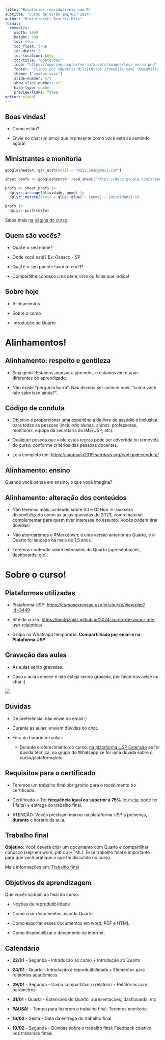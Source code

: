 ```yaml
---
title: "Relatórios reprodutíveis com R"
subtitle: 'Curso de Verão IME-USP 2024' 
author: "Ministrante: Beatriz Milz"
format: 
  revealjs:
    width: 1600
    height: 900  
    toc: true
    toc_float: true
    toc-depth: 2
    toc-location: body
    toc-title: "Conteúdos"
    logo: "https://www.ime.usp.br/verao/assets/images/logo_verao.png" 
    footer: "Slides por [Beatriz Milz](https://beamilz.com) (@BeaMilz), feito com  [Quarto](https://quarto.org/docs/presentations/revealjs/index.html). Código disponível no [GitHub](https://beatrizmilz.github.io/2024-curso-de-verao-ime-usp-relatorios/)."
    theme: ["custom.scss"]
    slide-number: c/t
    show-slide-number: all
    hash-type: number
    preview-links: false    
editor: visual
---
```


## Boas vindas!

- Como estão?

- Envie no chat um emoji que represente como você está se sentindo agora!

## Ministrantes e monitoria

```r
googlesheets4::gs4_auth(email = "milz.bea@gmail.com")

sheet_profs <- googlesheets4::read_sheet("https://docs.google.com/spreadsheets/d/127pSSmT7o6zTjg9wslajkklXiXgb2lXAWwHcatZEYbU/", sheet = "info-profs")

profs <- sheet_profs |> 
  dplyr::arrange(atividade, nome) |> 
  dplyr::mutate(texto = glue::glue("- {nome} - {atividade}"))

profs |>
  dplyr::pull(texto)

```

Saiba mais [na página do curso](https://beatrizmilz.github.io/2024-curso-de-verao-ime-usp-relatorios/profs.html).

## Quem são vocês?

- Qual é o seu nome?

- Onde você está? Ex: Osasco - SP

- Qual é o seu pacote favorito em R?

- Compartilhe conosco uma série, livro ou filme que indica!

## Sobre hoje

- Alinhamentos

- Sobre o curso

- Introdução ao Quarto

# Alinhamentos!

## Alinhamento: respeito e gentileza

-   Seja gentil! Estamos aqui para aprender, e estamos em etapas diferentes do aprendizado.

-   Não existe "pergunta burra". Não deveria ser comum ouvir "como você não sabe isso ainda?".

## Código de conduta

-   Objetivo é proporcionar uma experiência de livre de assédio e inclusiva para todas as pessoas (incluindo alunas, alunos, professores, monitores, equipe da secretaria do IME/USP, etc).

-   Qualquer pessoa que viole estas regras pode ser advertida ou removida do curso, conforme critérios das pessoas docentes.

-   Leia completo em: <https://saopaulo2019.satrdays.org/codigodeconduta/>

## Alinhamento: ensino


Quando você pensa em ensino, o que você imagina?

## Alinhamento: alteração dos conteúdos

- Não teremos mais conteúdo sobre Git e GitHub -> isso será disponibilizado como as aulas gravadas de 2023, como material complementar para quem tiver interesse no assunto. Vocês podem tirar dúvidas!

- Não abordaremos o RMarkdown: é uma versão anterior ao Quarto, e o Quarto foi lançado há mais de 1,5 anos.

- Teremos conteúdo sobre extensões do Quarto (apresentações, dashboards, etc).

# Sobre o curso!

## Plataformas utilizadas

-   Plataforma USP: <https://cursosextensao.usp.br/course/view.php?id=3449>

-   Site do curso: <https://beatrizmilz.github.io/2024-curso-de-verao-ime-usp-relatorios/>

-   Grupo no Whatsapp temporário: **Compartilhado por email e na Plataforma USP**.


## Gravação das aulas

-   As aulas serão gravadas.

-   Caso a aula comece e não esteja sendo gravada, por favor nos avise no chat :)


![](images/paste-66D271C4.png){fig-align="center"}

## Dúvidas

-   De preferência, não envie no email :)

-   Durante as aulas: enviem dúvidas no chat.

-   Fora do horário de aulas:

    -   Durante o oferecimento do curso: [na plataforma USP Extensão](https://cursosextensao.usp.br/mod/forum/view.php?id=160206) se for dúvida técnica, no grupo do Whatsapp se for uma dúvida sobre o curso/plataforma/etc.

## Requisitos para o certificado

-   Teremos um trabalho final obrigatório para o recebimento do certificado.

-   Certificado = Ter **frequência igual ou superior à 75%** (ou seja, pode ter 1 falta) + entrega do trabalho final.

- ATENÇÃO: Vocês precisam marcar na plataforma USP a presença, **durante** o horário da aula.

## Trabalho final

**Objetivo:** Você deverá criar um documento com Quarto e compartilhar conosco (seja em word, pdf ou HTML). Esse trabalho final é importante para que você pratique o que foi discutido no curso.

Mais informações em: [Trabalho final](https://beatrizmilz.github.io/2024-curso-de-verao-ime-usp-relatorios/trabalho_final.html)



## Objetivos de aprendizagem

Que vocês saibam ao final do curso:

-   Noções de reprodutibilidade

-   Como criar documentos usando Quarto

-   Como exportar esses documentos em word, PDF e HTML.

-   Como disponibilizar o documento na internet.


## Calendário

- **22/01** - Segunda - Introdução ao curso + Introdução ao Quarto

- **24/01** - Quarta - Introdução à reprodutibilidade + Elementos para relatórios acadêmicos

- **29/01** - Segunda - Como compartilhar o relatório + Relatórios com parâmetros

- **31/01** - Quarta - Extensões do Quarto: apresentações, dashboards, etc

- **PAUSA!** - Tempo para fazerem o trabalho final. Teremos monitoria.


- **16/02** - Sexta - Data da entrega do trabalho final

- **19/02** - Segunda - Dúvidas sobre o trabalho final; Feedback coletivo nos trabalhos finais






